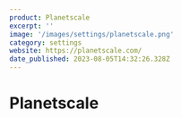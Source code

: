```yaml
---
product: Planetscale
excerpt: ''
image: '/images/settings/planetscale.png'
category: settings
website: https://planetscale.com/
date_published: 2023-08-05T14:32:26.328Z
---
```



# Planetscale

<ContentCard
	alt='Planetscale Settings'
	aspectRatio='16:9'
	src={frontmatter.image}
	width={1280}
/>
